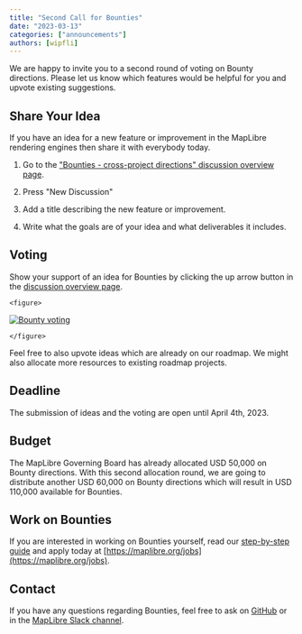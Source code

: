 ```yaml
---
title: "Second Call for Bounties"
date: "2023-03-13"
categories: ["announcements"]
authors: [wipfli]
---
```



We are happy to invite you to a second round of voting on Bounty directions. Please let us know which features would be helpful for you and upvote existing suggestions.

## Share Your Idea

If you have an idea for a new feature or improvement in the MapLibre rendering engines then share it with everybody today.

1. Go to the ["Bounties - cross-project directions" discussion overview page](https://github.com/maplibre/maplibre/discussions/categories/bounties-cross-project-directions).

2. Press "New Discussion"

3. Add a title describing the new feature or improvement.

4. Write what the goals are of your idea and what deliverables it includes.

## Voting

Show your support of an idea for Bounties by clicking the up arrow button in the [discussion overview page](https://github.com/maplibre/maplibre/discussions/categories/bounties-cross-project-directions).

    <figure>

<a href="https://github.com/maplibre/maplibre/discussions/categories/bounties-cross-project-directions">
    <Image src={voting} alt="Bounty voting" style="img-fluid" />
</a>
    
    </figure>

Feel free to also upvote ideas which are already on our roadmap. We might also allocate more resources to existing roadmap projects.

## Deadline

The submission of ideas and the voting are open until April 4th, 2023.

## Budget

The MapLibre Governing Board has already allocated USD 50,000 on Bounty directions. With this second allocation round, we are going to distribute another USD 60,000 on Bounty directions which will result in USD 110,000 available for Bounties.

## Work on Bounties

If you are interested in working on Bounties yourself, read our [step-by-step guide](https://maplibre.org/roadmap/step-by-step-bounties-guide/) and apply today at [https://maplibre.org/jobs](https://maplibre.org/jobs).

## Contact

If you have any questions regarding Bounties, feel free to ask on [GitHub](https://github.com/maplibre/maplibre/issues) or in the [MapLibre Slack channel](https://slack.openstreetmap.us).
